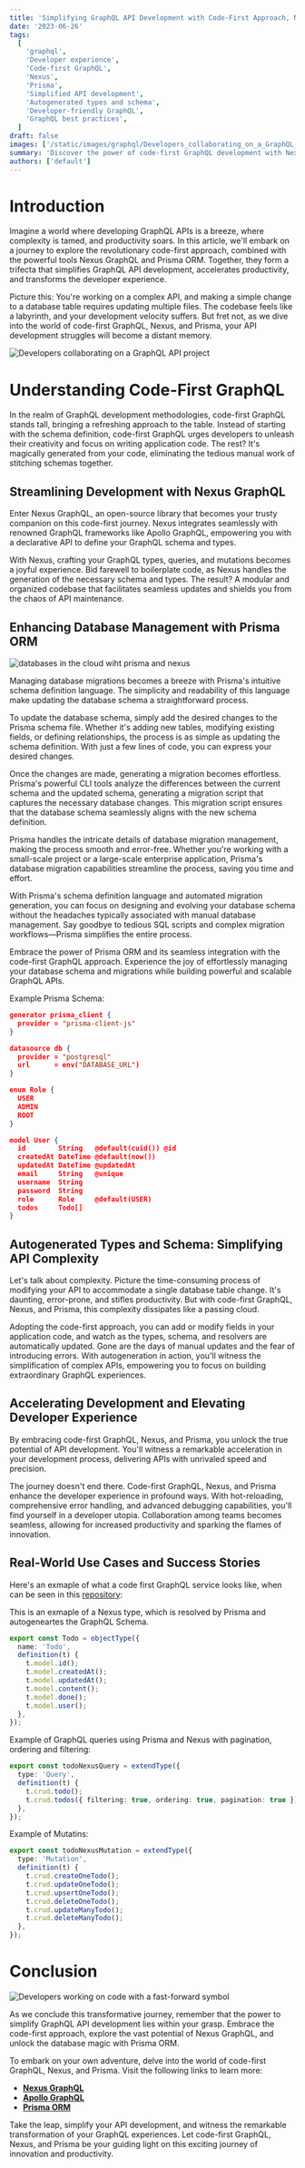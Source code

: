 ```yaml
---
title: 'Simplifying GraphQL API Development with Code-First Approach, Nexus, and Prisma'
date: '2023-06-26'
tags:
  [
    'graphql',
    'Developer experience',
    'Code-first GraphQL',
    'Nexus',
    'Prisma',
    'Simplified API development',
    'Autogenerated types and schema',
    'Developer-friendly GraphQL',
    'GraphQL best practices',
  ]
draft: false
images: ['/static/images/graphql/Developers_collaborating_on_a_GraphQL_API_project.png']
summary: 'Discover the power of code-first GraphQL development with Nexus and Prisma ORM in this comprehensive guide. Learn how to simplify your GraphQL API development, increase productivity, and enhance the developer experience. Unlock the potential of code generation, seamless database management, and accelerated development velocity. Explore real-world success stories and unleash the transformative capabilities of code-first GraphQL, Nexus, and Prisma ORM.'
authors: ['default']
---
```


# Introduction

Imagine a world where developing GraphQL APIs is a breeze, where complexity is tamed, and productivity soars. In this article, we'll embark on a journey to explore the revolutionary code-first approach, combined with the powerful tools Nexus GraphQL and Prisma ORM. Together, they form a trifecta that simplifies GraphQL API development, accelerates productivity, and transforms the developer experience.

Picture this: You're working on a complex API, and making a simple change to a database table requires updating multiple files. The codebase feels like a labyrinth, and your development velocity suffers. But fret not, as we dive into the world of code-first GraphQL, Nexus, and Prisma, your API development struggles will become a distant memory.

![Developers collaborating on a GraphQL API project](/static/images/graphql/Developers_collaborating_on_a_GraphQL_API_project.png)

# Understanding Code-First GraphQL

In the realm of GraphQL development methodologies, code-first GraphQL stands tall, bringing a refreshing approach to the table. Instead of starting with the schema definition, code-first GraphQL urges developers to unleash their creativity and focus on writing application code. The rest? It's magically generated from your code, eliminating the tedious manual work of stitching schemas together.

## Streamlining Development with Nexus GraphQL

Enter Nexus GraphQL, an open-source library that becomes your trusty companion on this code-first journey. Nexus integrates seamlessly with renowned GraphQL frameworks like Apollo GraphQL, empowering you with a declarative API to define your GraphQL schema and types.

With Nexus, crafting your GraphQL types, queries, and mutations becomes a joyful experience. Bid farewell to boilerplate code, as Nexus handles the generation of the necessary schema and types. The result? A modular and organized codebase that facilitates seamless updates and shields you from the chaos of API maintenance.

## Enhancing Database Management with Prisma ORM

![databases in the cloud wiht prisma and nexus](/static/images/graphql/databases_in_the_cloud.png)

Managing database migrations becomes a breeze with Prisma's intuitive schema definition language. The simplicity and readability of this language make updating the database schema a straightforward process.

To update the database schema, simply add the desired changes to the Prisma schema file. Whether it's adding new tables, modifying existing fields, or defining relationships, the process is as simple as updating the schema definition. With just a few lines of code, you can express your desired changes.

Once the changes are made, generating a migration becomes effortless. Prisma's powerful CLI tools analyze the differences between the current schema and the updated schema, generating a migration script that captures the necessary database changes. This migration script ensures that the database schema seamlessly aligns with the new schema definition.

Prisma handles the intricate details of database migration management, making the process smooth and error-free. Whether you're working with a small-scale project or a large-scale enterprise application, Prisma's database migration capabilities streamline the process, saving you time and effort.

With Prisma's schema definition language and automated migration generation, you can focus on designing and evolving your database schema without the headaches typically associated with manual database management. Say goodbye to tedious SQL scripts and complex migration workflows—Prisma simplifies the entire process.

Embrace the power of Prisma ORM and its seamless integration with the code-first GraphQL approach. Experience the joy of effortlessly managing your database schema and migrations while building powerful and scalable GraphQL APIs.

Example Prisma Schema:

```JSON
generator prisma_client {
  provider = "prisma-client-js"
}

datasource db {
  provider = "postgresql"
  url      = env("DATABASE_URL")
}

enum Role {
  USER
  ADMIN
  ROOT
}

model User {
  id        String   @default(cuid()) @id
  createdAt DateTime @default(now())
  updatedAt DateTime @updatedAt
  email     String   @unique
  username  String
  password  String
  role      Role     @default(USER)
  todos     Todo[]
}
```

## Autogenerated Types and Schema: Simplifying API Complexity

Let's talk about complexity. Picture the time-consuming process of modifying your API to accommodate a single database table change. It's daunting, error-prone, and stifles productivity. But with code-first GraphQL, Nexus, and Prisma, this complexity dissipates like a passing cloud.

Adopting the code-first approach, you can add or modify fields in your application code, and watch as the types, schema, and resolvers are automatically updated. Gone are the days of manual updates and the fear of introducing errors. With autogeneration in action, you'll witness the simplification of complex APIs, empowering you to focus on building extraordinary GraphQL experiences.

## Accelerating Development and Elevating Developer Experience

By embracing code-first GraphQL, Nexus, and Prisma, you unlock the true potential of API development. You'll witness a remarkable acceleration in your development process, delivering APIs with unrivaled speed and precision.

The journey doesn't end there. Code-first GraphQL, Nexus, and Prisma enhance the developer experience in profound ways. With hot-reloading, comprehensive error handling, and advanced debugging capabilities, you'll find yourself in a developer utopia. Collaboration among teams becomes seamless, allowing for increased productivity and sparking the flames of innovation.

## Real-World Use Cases and Success Stories

Here's an exmaple of what a code first GraphQL service looks like, when can be seen in this [repository](https://github.com/arbytez/boilerplate-nexus-prisma-apollo-graphql-express):

This is an exmaple of a Nexus type, which is resolved by Prisma and autogeneartes the GraphQL Schema.

```TypeScript
export const Todo = objectType({
  name: 'Todo',
  definition(t) {
    t.model.id();
    t.model.createdAt();
    t.model.updatedAt();
    t.model.content();
    t.model.done();
    t.model.user();
  },
});
```

Example of GraphQL queries using Prisma and Nexus with pagination, ordering and filtering:

```TypeScript
export const todoNexusQuery = extendType({
  type: 'Query',
  definition(t) {
    t.crud.todo();
    t.crud.todos({ filtering: true, ordering: true, pagination: true });
  },
});
```

Example of Mutatins:

```TypeScript
export const todoNexusMutation = extendType({
  type: 'Mutation',
  definition(t) {
    t.crud.createOneTodo();
    t.crud.updateOneTodo();
    t.crud.upsertOneTodo();
    t.crud.deleteOneTodo();
    t.crud.updateManyTodo();
    t.crud.deleteManyTodo();
  },
});
```

# Conclusion

![Developers working on code with a fast-forward symbol](/static/images/graphql/Developers_working_on_code_with_a_fast-forward_symb.png)

As we conclude this transformative journey, remember that the power to simplify GraphQL API development lies within your grasp. Embrace the code-first approach, explore the vast potential of Nexus GraphQL, and unlock the database magic with Prisma ORM.

To embark on your own adventure, delve into the world of code-first GraphQL, Nexus, and Prisma. Visit the following links to learn more:

- **[Nexus GraphQL](https://nexusjs.org/docs/)**
- **[Apollo GraphQL](https://www.apollographql.com)**
- **[Prisma ORM](https://www.prisma.io)**

Take the leap, simplify your API development, and witness the remarkable transformation of your GraphQL experiences. Let code-first GraphQL, Nexus, and Prisma be your guiding light on this exciting journey of innovation and productivity.
